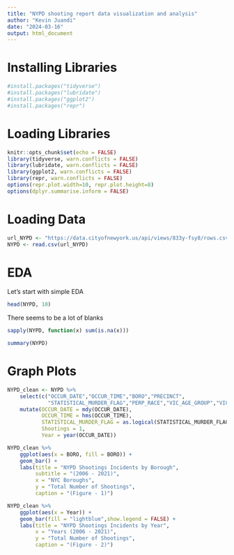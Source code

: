 ```yaml
---
title: "NYPD shooting report data visualization and analysis"
author: "Kevin Juandi"
date: "2024-03-16"
output: html_document
---
```


# Installing Libraries

```r
#install.packages("tidyverse")
#install.packages("lubridate")
#install.packages("ggplot2")
#install.packages("repr")
```

# Loading Libraries

```r
knitr::opts_chunk$set(echo = FALSE)
library(tidyverse, warn.conflicts = FALSE)
library(lubridate, warn.conflicts = FALSE)
library(ggplot2, warn.conflicts = FALSE)
library(repr, warn.conflicts = FALSE)
options(repr.plot.width=10, repr.plot.height=8)
options(dplyr.summarise.inform = FALSE)
```

# Loading Data

```r
url_NYPD <- "https://data.cityofnewyork.us/api/views/833y-fsy8/rows.csv?accessType=DOWNLOAD"
NYPD <- read.csv(url_NYPD)
```

# EDA
Let's start with simple EDA

```r
head(NYPD, 10)
```

There seems to be a lot of blanks

```r
sapply(NYPD, function(x) sum(is.na(x)))
```

```r
summary(NYPD)
```

# Graph Plots

```r
NYPD_clean <- NYPD %>%
    select(c("OCCUR_DATE","OCCUR_TIME","BORO","PRECINCT",
             "STATISTICAL_MURDER_FLAG","PERP_RACE","VIC_AGE_GROUP","VIC_SEX","VIC_RACE")) %>%
    mutate(OCCUR_DATE = mdy(OCCUR_DATE),
           OCCUR_TIME = hms(OCCUR_TIME),
           STATISTICAL_MURDER_FLAG = as.logical(STATISTICAL_MURDER_FLAG),
           Shootings = 1,
           Year = year(OCCUR_DATE))

NYPD_clean %>%
    ggplot(aes(x = BORO, fill = BORO)) +
    geom_bar() +
    labs(title = "NYPD Shootings Incidents by Borough",
         subtitle = "(2006 - 2021)",
         x = "NYC Boroughs",
         y = "Total Number of Shootings",
         caption = "(Figure - 1)")
```

```r
NYPD_clean %>%
    ggplot(aes(x = Year)) +
    geom_bar(fill = "lightblue",show.legend = FALSE) +
    labs(title = "NYPD Shootings Incidents by Year",
         x = "Years (2006 - 2021)",
         y = "Total Number of Shootings",
         caption = "(Figure - 2)")
```






